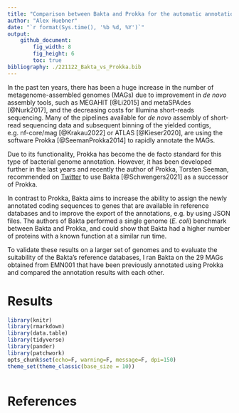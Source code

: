 ```yaml
---
title: "Comparison between Bakta and Prokka for the automatic annotation of prokaryotic genomes"
author: "Alex Huebner"
date: "`r format(Sys.time(), '%b %d, %Y')`"
output:
    github_document:
        fig_width: 8
        fig_height: 6
        toc: true
bibliography: ./221122_Bakta_vs_Prokka.bib
---
```


In the past ten years, there has been a huge increase in the number of metagenome-assembled genomes
(MAGs) due to improvement in *de novo* assembly tools, such as MEGAHIT [@Li2015] and metaSPAdes
[@Nurk2017], and the decreasing costs for Illumina short-reads sequencing. Many of the
pipelines available for *de novo* assembly of short-read sequencing data and subsequent binning of
the yielded contigs, e.g. nf-core/mag [@Krakau2022] or ATLAS [@Kieser2020], are using the software
Prokka [@SeemanProkka2014] to rapidly annotate the MAGs. 

Due to its functionality, Prokka has become the de facto standard for this type of bacterial genome
annotation. However, it has been developed further in the last years and recently the author of
Prokka, Torsten Seeman, recommended on [Twitter](https://twitter.com/torstenseemann/status/1565471892840259585?s=20&t=SgsPvhR6e09ByVdXs5PIGg)
to use Bakta [@Schwengers2021] as a successor of Prokka.

In contrast to Prokka, Bakta aims to increase the ability to assign the newly annotated coding
sequences to genes that are available in reference databases and to improve the export of the
annotations, e.g. by using JSON files. The authors of Bakta performed a single genome (*E. coli*)
benchmark between Bakta and Prokka, and could show that Bakta had a higher number of proteins with a
known function at a similar run time.
 
To validate these results on a larger set of genomes and to evaluate the suitability of the Bakta's
reference databases, I ran Bakta on the 29 MAGs obtained from EMN001 that have been previously
annotated using Prokka and compared the annotation results with each other.


# Results

```r
library(knitr)
library(rmarkdown)
library(data.table)
library(tidyverse)
library(pander)
library(patchwork)
opts_chunk$set(echo=F, warning=F, message=F, dpi=150)
theme_set(theme_classic(base_size = 10))
```

```r
```

# References
